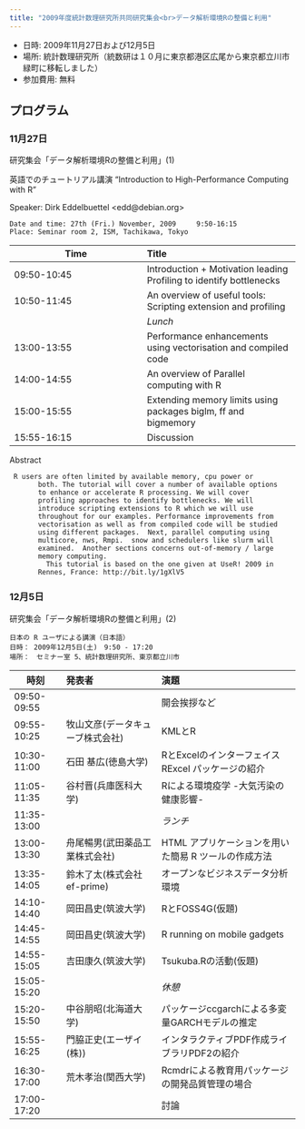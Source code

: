 ```yaml
---
title: "2009年度統計数理研究所共同研究集会<br>データ解析環境Rの整備と利用"
---
```


- 日時: 2009年11月27日および12月5日
- 場所: 統計数理研究所（統数研は１０月に東京都港区広尾から東京都立川市緑町に移転しました）
- 参加費用: 無料

## プログラム

### 11月27日

研究集会「データ解析環境Rの整備と利用」(1)

英語でのチュートリアル講演
"Introduction to High-Performance Computing with R"

Speaker:  Dirk Eddelbuettel <edd\@debian.org>

```
Date and time: 27th (Fri.) November, 2009     9:50-16:15
Place: Seminar room 2, ISM, Tachikawa, Tokyo
```

| Time | Title |
|------|:------|
| 09:50-10:45 | Introduction + Motivation leading Profiling to identify bottlenecks |
| 10:50-11:45 | An overview of useful tools: Scripting extension and profiling |
| | *Lunch* |
| 13:00-13:55 | Performance enhancements using vectorisation and compiled code |
| 14:00-14:55 | An overview of Parallel computing with R |
| 15:00-15:55 | Extending memory limits using packages biglm, ff and bigmemory |
| 15:55-16:15 | Discussion |

Abstract

```
 R users are often limited by available memory, cpu power or
       both. The tutorial will cover a number of available options
       to enhance or accelerate R processing. We will cover
       profiling approaches to identify bottlenecks. We will
       introduce scripting extensions to R which we will use
       throughout for our examples. Performance improvements from
       vectorisation as well as from compiled code will be studied
       using different packages.  Next, parallel computing using
       multicore, nws, Rmpi.  snow and schedulers like slurm will
       examined.  Another sections concerns out-of-memory / large
       memory computing.  
         This tutorial is based on the one given at UseR! 2009 in
       Rennes, France: http://bit.ly/1gXlV5
```

### 12月5日

研究集会「データ解析環境Rの整備と利用」(2)

```
日本の R ユーザによる講演（日本語）
日時： 2009年12月5日(土)　9:50 - 17:20
場所：　セミナー室 5、統計数理研究所、東京都立川市
```

| 時刻  | 発表者 | 演題 |
|------|:----------|:---------------|
| 09:50-09:55 | | 開会挨拶など |
| 09:55-10:25 | 牧山文彦(データキューブ株式会社)   | KMLとR |
| 10:30-11:00 | 石田 基広(徳島大学)  | RとExcelのインターフェイス RExcel パッケージの紹介 |
| 11:05-11:35 | 谷村晋(兵庫医科大学) | Rによる環境疫学 -大気汚染の健康影響- |
| 11:35-13:00 | | *ランチ* |
| 13:00-13:30 | 舟尾暢男(武田薬品工業株式会社) | HTML アプリケーションを用いた簡易 R ツールの作成方法 |
| 13:35-14:05 | 鈴木了太(株式会社ef-prime) | オープンなビジネスデータ分析環境 |
| 14:10-14:40 | 岡田昌史(筑波大学) | RとFOSS4G(仮題) |
| 14:45-14:55 | 岡田昌史(筑波大学) | R running on mobile gadgets |
| 14:55-15:05 | 吉田康久(筑波大学)  | Tsukuba.Rの活動(仮題) |
| 15:05-15:20 | | *休憩* |
| 15:20-15:50 | 中谷朋昭(北海道大学) | パッケージccgarchによる多変量GARCHモデルの推定 |
| 15:55-16:25 | 門脇正史(エーザイ(株)) | インタラクティブPDF作成ライブラリPDF2の紹介 |
| 16:30-17:00 | 荒木孝治(関西大学) | Rcmdrによる教育用パッケージの開発品質管理の場合 |
| 17:00-17:20 | | 討論 |
